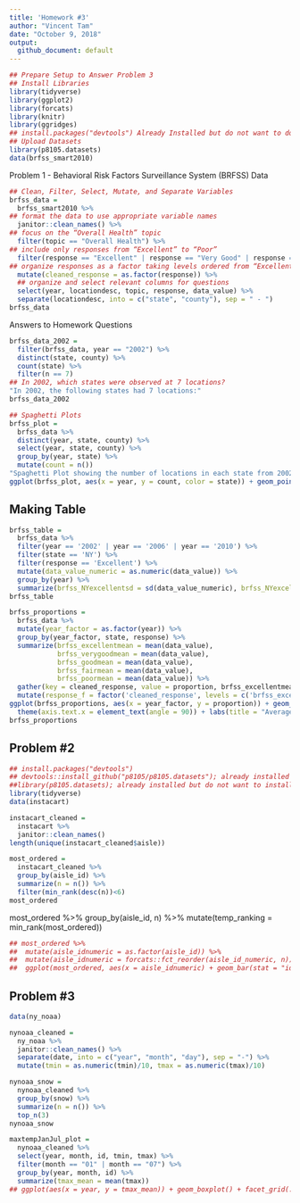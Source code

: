 ```yaml
---
title: 'Homework #3'
author: "Vincent Tam"
date: "October 9, 2018"
output:
  github_document: default
---
```

```r
## Prepare Setup to Answer Problem 3
## Install Libraries
library(tidyverse)
library(ggplot2)
library(forcats)
library(knitr)
library(ggridges)
## install.packages("devtools") Already Installed but do not want to do it constantly
## Upload Datasets
library(p8105.datasets)
data(brfss_smart2010)
```
Problem 1 - Behavioral Risk Factors Surveillance System (BRFSS) Data
```r
## Clean, Filter, Select, Mutate, and Separate Variables
brfss_data = 
  brfss_smart2010 %>%
## format the data to use appropriate variable names
  janitor::clean_names() %>%
## focus on the “Overall Health” topic
  filter(topic == "Overall Health") %>%
## include only responses from “Excellent” to “Poor”
  filter(response == "Excellent" | response == "Very Good" | response == "Good" | response == "Fair" | response == "Poor") %>%
## organize responses as a factor taking levels ordered from “Excellent” to “Poor”
  mutate(cleaned_response = as.factor(response)) %>%
  ## organize and select relevant columns for questions
  select(year, locationdesc, topic, response, data_value) %>%
  separate(locationdesc, into = c("state", "county"), sep = " - ")
brfss_data
```
Answers to Homework Questions
```r
brfss_data_2002 =
  filter(brfss_data, year == "2002") %>%
  distinct(state, county) %>%
  count(state) %>%
  filter(n == 7)
## In 2002, which states were observed at 7 locations?
"In 2002, the following states had 7 locations:" 
brfss_data_2002
```
```r
## Spaghetti Plots
brfss_plot = 
  brfss_data %>%
  distinct(year, state, county) %>%
  select(year, state, county) %>%
  group_by(year, state) %>%
  mutate(count = n())
"Spaghetti Plot showing the number of locations in each state from 2002 to 2010."
ggplot(brfss_plot, aes(x = year, y = count, color = state)) + geom_point() + geom_line()
```

## Making Table
```r
brfss_table =   
  brfss_data %>%
  filter(year == '2002' | year == '2006' | year == '2010') %>%
  filter(state == 'NY') %>%
  filter(response == 'Excellent') %>%
  mutate(data_value_numeric = as.numeric(data_value)) %>%
  group_by(year) %>%
  summarize(brfss_NYexcellentsd = sd(data_value_numeric), brfss_NYexcellentmean = mean(data_value_numeric))
brfss_table
```
```r
brfss_proportions = 
  brfss_data %>%
  mutate(year_factor = as.factor(year)) %>%
  group_by(year_factor, state, response) %>%
  summarize(brfss_excellentmean = mean(data_value), 
            brfss_verygoodmean = mean(data_value), 
            brfss_goodmean = mean(data_value),
            brfss_fairmean = mean(data_value),
            brfss_poormean = mean(data_value)) %>%
  gather(key = cleaned_response, value = proportion, brfss_excellentmean:brfss_poormean) %>% 
  mutate(response_f = factor('cleaned_response', levels = c('brfss_excellentmean', 'brfss_verygoodmean', 'brfss_goodmean', 'brfss_fairmean', 'brfss_poormean')))
ggplot(brfss_proportions, aes(x = year_factor, y = proportion)) + geom_boxplot() + facet_grid(. ~ response_f) +
  theme(axis.text.x = element_text(angle = 90)) + labs(title = "Average Proportion per Response Category"  )
brfss_proportions
```
## Problem #2
```r
## install.packages("devtools")
## devtools::install_github("p8105/p8105.datasets"); already installed but do not want to install every time
##library(p8105.datasets); already installed but do not want to install every time
library(tidyverse)
data(instacart)
```
```r
instacart_cleaned =
  instacart %>%
  janitor::clean_names() 
length(unique(instacart_cleaned$aisle)) 
```
```r
most_ordered =
  instacart_cleaned %>%
  group_by(aisle_id) %>%
  summarize(n = n()) %>%
  filter(min_rank(desc(n))<6)
most_ordered
```
most_ordered %>%
  group_by(aisle_id, n) %>%
  mutate(temp_ranking = min_rank(most_ordered))
```r
## most_ordered %>%
##  mutate(aisle_idnumeric = as.factor(aisle_id)) %>%
##  mutate(aisle_idnumeric = forcats::fct_reorder(aisle_id_numeric, n)) %>%
##  ggplot(most_ordered, aes(x = aisle_idnumeric) + geom_bar(stat = "identity") + scale_x_discrete(drop = FALSE))
```
## Problem #3
```r
data(ny_noaa)
```
```r
nynoaa_cleaned = 
  ny_noaa %>% 
  janitor::clean_names() %>%
  separate(date, into = c("year", "month", "day"), sep = "-") %>% 
  mutate(tmin = as.numeric(tmin)/10, tmax = as.numeric(tmax)/10)
```
```r
nynoaa_snow = 
  nynoaa_cleaned %>%
  group_by(snow) %>%
  summarize(n = n()) %>%
  top_n(3)
nynoaa_snow
```
```r
maxtempJanJul_plot =
  nynoaa_cleaned %>%
  select(year, month, id, tmin, tmax) %>%
  filter(month == "01" | month == "07") %>%
  group_by(year, month, id) %>%
  summarize(tmax_mean = mean(tmax))
## ggplot(aes(x = year, y = tmax_mean)) + geom_boxplot() + facet_grid(.~month) 
```






